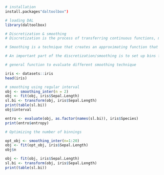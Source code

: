 ```r
# installation 
install.packages"daltoolbox")

# loading DAL
library(daltoolbox) 
```

```r
# Discretization & smoothing
# Discretization is the process of transferring continuous functions, models, variables, and equations into discrete counterparts. 

# Smoothing is a technique that creates an approximating function that attempts to capture important patterns in the data while leaving out noise or other fine-scale structures/rapid phenomena.

# An important part of the discretization/smoothing is to set up bins for proceeding the approximation.

# general function to evaluate different smoothing technique

iris <- datasets::iris
head(iris)
```

```r
# smoothing using regular interval
obj <- smoothing_inter(n = 2)  
obj <- fit(obj, iris$Sepal.Length)
sl.bi <- transform(obj, iris$Sepal.Length)
print(table(sl.bi))
obj$interval
```

```r
entro <- evaluate(obj, as.factor(names(sl.bi)), iris$Species)
print(entro$entropy)
```

```r
# Optimizing the number of binnings

opt_obj <- smoothing_inter(n=1:20)
obj <- fit(opt_obj, iris$Sepal.Length)
obj$n
```

```r
obj <- fit(obj, iris$Sepal.Length)
sl.bi <- transform(obj, iris$Sepal.Length)
print(table(sl.bi))
```

